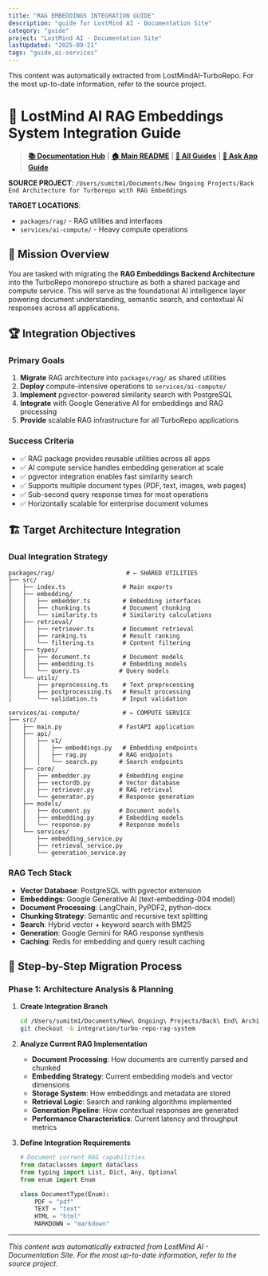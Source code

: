 ```yaml
---
title: "RAG EMBEDDINGS INTEGRATION GUIDE"
description: "guide for LostMind AI - Documentation Site"
category: "guide"
project: "LostMind AI - Documentation Site"
lastUpdated: "2025-09-21"
tags: "guide,ai-services"
---
```


<Info>
This content was automatically extracted from LostMindAI-TurboRepo.
For the most up-to-date information, refer to the source project.
</Info>

# 🧠 LostMind AI RAG Embeddings System Integration Guide

> **[📚 Documentation Hub](../README.md)** | **[🏠 Main README](../../README.md)** | **[🔧 All Guides](../README.md#integration-guides)** | **[🤖 Ask App Guide](INTEGRATION_GUIDE_FOR_ASK_APP.md)**

**SOURCE PROJECT**: `/Users/sumitm1/Documents/New Ongoing Projects/Back End Architecture for Turborepo with RAG Embeddings`

**TARGET LOCATIONS**: 
- `packages/rag/` - RAG utilities and interfaces
- `services/ai-compute/` - Heavy compute operations

## 🎯 Mission Overview

You are tasked with migrating the **RAG Embeddings Backend Architecture** into the TurboRepo monorepo structure as both a shared package and compute service. This will serve as the foundational AI intelligence layer powering document understanding, semantic search, and contextual AI responses across all applications.

## 🏆 Integration Objectives

### Primary Goals
1. **Migrate** RAG architecture into `packages/rag/` as shared utilities
2. **Deploy** compute-intensive operations to `services/ai-compute/`
3. **Implement** pgvector-powered similarity search with PostgreSQL
4. **Integrate** with Google Generative AI for embeddings and RAG processing
5. **Provide** scalable RAG infrastructure for all TurboRepo applications

### Success Criteria
- ✅ RAG package provides reusable utilities across all apps
- ✅ AI compute service handles embedding generation at scale
- ✅ pgvector integration enables fast similarity search
- ✅ Supports multiple document types (PDF, text, images, web pages)
- ✅ Sub-second query response times for most operations
- ✅ Horizontally scalable for enterprise document volumes

## 🏗️ Target Architecture Integration

### Dual Integration Strategy
```
packages/rag/                    # ← SHARED UTILITIES
├── src/
│   ├── index.ts                # Main exports
│   ├── embedding/
│   │   ├── embedder.ts         # Embedding interfaces
│   │   ├── chunking.ts         # Document chunking
│   │   └── similarity.ts       # Similarity calculations
│   ├── retrieval/
│   │   ├── retriever.ts        # Document retrieval
│   │   ├── ranking.ts          # Result ranking
│   │   └── filtering.ts        # Content filtering
│   ├── types/
│   │   ├── document.ts         # Document models
│   │   ├── embedding.ts        # Embedding models
│   │   └── query.ts           # Query models
│   └── utils/
│       ├── preprocessing.ts    # Text preprocessing
│       ├── postprocessing.ts   # Result processing
│       └── validation.ts       # Input validation

services/ai-compute/            # ← COMPUTE SERVICE
├── src/
│   ├── main.py                # FastAPI application
│   ├── api/
│   │   ├── v1/
│   │   │   ├── embeddings.py   # Embedding endpoints
│   │   │   ├── rag.py         # RAG endpoints
│   │   │   └── search.py      # Search endpoints
│   ├── core/
│   │   ├── embedder.py        # Embedding engine
│   │   ├── vectordb.py        # Vector database
│   │   ├── retriever.py       # RAG retrieval
│   │   └── generator.py       # Response generation
│   ├── models/
│   │   ├── document.py        # Document models
│   │   ├── embedding.py       # Embedding models
│   │   └── response.py        # Response models
│   └── services/
│       ├── embedding_service.py
│       ├── retrieval_service.py
│       └── generation_service.py
```

### RAG Tech Stack
- **Vector Database**: PostgreSQL with pgvector extension
- **Embeddings**: Google Generative AI (text-embedding-004 model)
- **Document Processing**: LangChain, PyPDF2, python-docx
- **Chunking Strategy**: Semantic and recursive text splitting
- **Search**: Hybrid vector + keyword search with BM25
- **Generation**: Google Gemini for RAG response synthesis
- **Caching**: Redis for embedding and query result caching

## 🔄 Step-by-Step Migration Process

### Phase 1: Architecture Analysis & Planning

1. **Create Integration Branch**
   ```bash
   cd /Users/sumitm1/Documents/New\ Ongoing\ Projects/Back\ End\ Architecture\ for\ Turborepo\ with\ RAG\ Embeddings
   git checkout -b integration/turbo-repo-rag-system
   ```

2. **Analyze Current RAG Implementation**
   - **Document Processing**: How documents are currently parsed and chunked
   - **Embedding Strategy**: Current embedding models and vector dimensions
   - **Storage System**: How embeddings and metadata are stored
   - **Retrieval Logic**: Search and ranking algorithms implemented
   - **Generation Pipeline**: How contextual responses are generated
   - **Performance Characteristics**: Current latency and throughput metrics

3. **Define Integration Requirements**
   ```python
   # Document current RAG capabilities
   from dataclasses import dataclass
   from typing import List, Dict, Any, Optional
   from enum import Enum

   class DocumentType(Enum):
       PDF = "pdf"
       TEXT = "text"
       HTML = "html"
       MARKDOWN = "markdown"

---
*This content was automatically extracted from LostMind AI - Documentation Site. For the most up-to-date information, refer to the source project.*
